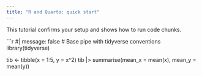 ```yaml
---
title: "R and Quarto: quick start"
---
```


This tutorial confirms your setup and shows how to run code chunks.

```r
#| message: false
# Base pipe with tidyverse conventions
library(tidyverse)

tib <- tibble(x = 1:5, y = x^2)
tib |>
  summarise(mean_x = mean(x), mean_y = mean(y))
